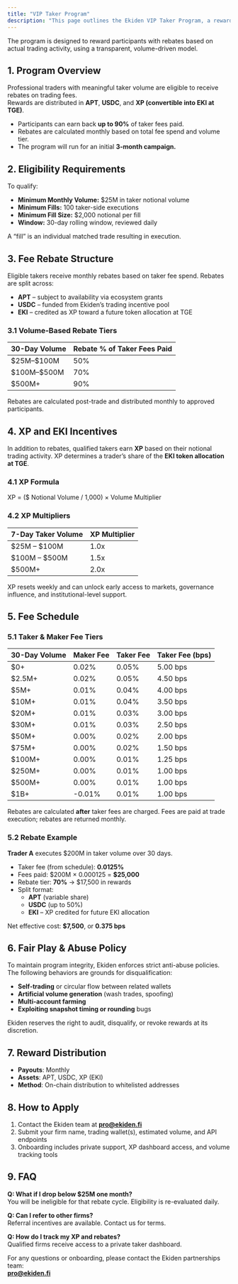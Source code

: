 ```yaml
---
title: "VIP Taker Program"
description: "This page outlines the Ekiden VIP Taker Program, a reward system designed for professional traders executing significant taker flow on Ekiden’s perpetual markets.tion of your new file."
---
```


The program is designed to reward participants with rebates based on actual trading activity, using a transparent, volume-driven model.

## **1. Program Overview**

Professional traders with meaningful taker volume are eligible to receive rebates on trading fees.\
Rewards are distributed in **APT**, **USDC**, and **XP (convertible into EKI at TGE)**.

- Participants can earn back **up to 90%** of taker fees paid.
- Rebates are calculated monthly based on total fee spend and volume tier.
- The program will run for an initial **3-month campaign.**

## **2. Eligibility Requirements**

To qualify:

- **Minimum Monthly Volume:** \$25M in taker notional volume
- **Minimum Fills:** 100 taker-side executions
- **Minimum Fill Size:** \$2,000 notional per fill
- **Window:** 30-day rolling window, reviewed daily

A “fill” is an individual matched trade resulting in execution.

## **3. Fee Rebate Structure**

Eligible takers receive monthly rebates based on taker fee spend. Rebates are split across:

- **APT** – subject to availability via ecosystem grants
- **USDC** – funded from Ekiden’s trading incentive pool
- **EKI** – credited as XP toward a future token allocation at TGE

### **3.1 Volume-Based Rebate Tiers**

| **30-Day Volume** | **Rebate % of Taker Fees Paid** |
| :---------------- | :------------------------------ |
| \$25M–\$100M      | 50%                             |
| \$100M–\$500M     | 70%                             |
| \$500M\+          | 90%                             |

Rebates are calculated post-trade and distributed monthly to approved participants.

## **4. XP and EKI Incentives**

In addition to rebates, qualified takers earn **XP** based on their notional trading activity. XP determines a trader’s share of the **EKI token allocation at TGE**.

### **4.1 XP Formula**

XP = (\$ Notional Volume / 1,000) × Volume Multiplier

### **4.2 XP Multipliers**

| **7-Day Taker Volume** | **XP Multiplier** |
| :--------------------- | :---------------- |
| \$25M – \$100M         | 1.0x              |
| \$100M – \$500M        | 1.5x              |
| \$500M\+               | 2.0x              |

XP resets weekly and can unlock early access to markets, governance influence, and institutional-level support.

## **5. Fee Schedule**

### **5.1 Taker & Maker Fee Tiers**

| **30-Day Volume** | **Maker Fee** | **Taker Fee** | **Taker Fee (bps)** |
| :---------------- | :------------ | :------------ | :------------------ |
| \$0\+             | 0.02%         | 0.05%         | 5.00 bps            |
| \$2.5M\+          | 0.02%         | 0.05%         | 4.50 bps            |
| \$5M\+            | 0.01%         | 0.04%         | 4.00 bps            |
| \$10M\+           | 0.01%         | 0.04%         | 3.50 bps            |
| \$20M\+           | 0.01%         | 0.03%         | 3.00 bps            |
| \$30M\+           | 0.01%         | 0.03%         | 2.50 bps            |
| \$50M\+           | 0.00%         | 0.02%         | 2.00 bps            |
| \$75M\+           | 0.00%         | 0.02%         | 1.50 bps            |
| \$100M\+          | 0.00%         | 0.01%         | 1.25 bps            |
| \$250M\+          | 0.00%         | 0.01%         | 1.00 bps            |
| \$500M\+          | 0.00%         | 0.01%         | 1.00 bps            |
| \$1B\+            | -0.01%        | 0.01%         | 1.00 bps            |

Rebates are calculated **after** taker fees are charged. Fees are paid at trade execution; rebates are returned monthly.

### **5.2 Rebate Example**

**Trader A** executes \$200M in taker volume over 30 days.

- Taker fee (from schedule): **0.0125%**
- Fees paid: \$200M × 0.000125 = **\$25,000**
- Rebate tier: **70%** → \$17,500 in rewards
- Split format:
  - **APT** (variable share)
  - **USDC** (up to 50%)
  - **EKI** – XP credited for future EKI allocation

Net effective cost: **\$7,500**, or **0.375 bps**

## **6. Fair Play & Abuse Policy**

To maintain program integrity, Ekiden enforces strict anti-abuse policies. The following behaviors are grounds for disqualification:

- **Self-trading** or circular flow between related wallets
- **Artificial volume generation** (wash trades, spoofing)
- **Multi-account farming**
- **Exploiting snapshot timing or rounding** bugs

Ekiden reserves the right to audit, disqualify, or revoke rewards at its discretion.

## **7. Reward Distribution**

- **Payouts**: Monthly
- **Assets**: APT, USDC, XP (EKI)
- **Method**: On-chain distribution to whitelisted addresses

## **8. How to Apply**

1. Contact the Ekiden team at [**pro@ekiden.fi**](mailto:pro@ekiden.fi)
2. Submit your firm name, trading wallet(s), estimated volume, and API endpoints
3. Onboarding includes private support, XP dashboard access, and volume tracking tools

## **9. FAQ**

**Q: What if I drop below \$25M one month?**\
You will be ineligible for that rebate cycle. Eligibility is re-evaluated daily.

**Q: Can I refer to other firms?**\
Referral incentives are available. Contact us for terms.

**Q: How do I track my XP and rebates?**\
Qualified firms receive access to a private taker dashboard.

For any questions or onboarding, please contact the Ekiden partnerships team:\
[**pro@ekiden.fi**](mailto:pro@ekiden.fi)